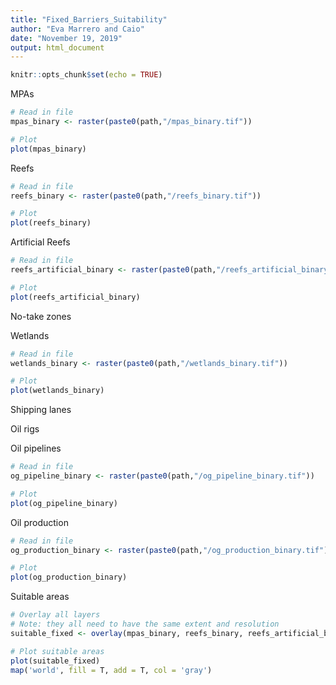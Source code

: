 ```yaml
---
title: "Fixed_Barriers_Suitability"
author: "Eva Marrero and Caio"
date: "November 19, 2019"
output: html_document
---
```


```r
knitr::opts_chunk$set(echo = TRUE)
```

MPAs
```r
# Read in file
mpas_binary <- raster(paste0(path,"/mpas_binary.tif"))

# Plot
plot(mpas_binary)

```

Reefs
```r
# Read in file
reefs_binary <- raster(paste0(path,"/reefs_binary.tif"))

# Plot
plot(reefs_binary)

```

Artificial Reefs
```r
# Read in file
reefs_artificial_binary <- raster(paste0(path,"/reefs_artificial_binary.tif"))

# Plot
plot(reefs_artificial_binary)

```

No-take zones

Wetlands
```r
# Read in file
wetlands_binary <- raster(paste0(path,"/wetlands_binary.tif"))

# Plot
plot(wetlands_binary)

```

Shipping lanes

Oil rigs

Oil pipelines
```r
# Read in file
og_pipeline_binary <- raster(paste0(path,"/og_pipeline_binary.tif"))

# Plot
plot(og_pipeline_binary)

```

Oil production
```r
# Read in file
og_production_binary <- raster(paste0(path,"/og_production_binary.tif"))

# Plot
plot(og_production_binary)

```

Suitable areas
```r
# Overlay all layers
# Note: they all need to have the same extent and resolution
suitable_fixed <- overlay(mpas_binary, reefs_binary, reefs_artificial_binary, og_pipeline_binary, og_production_binary, wetlands_binary, fun = function(a, b, c, d, e, f){a*b*c*d*e*f})

# Plot suitable areas
plot(suitable_fixed)
map('world', fill = T, add = T, col = 'gray')

```

